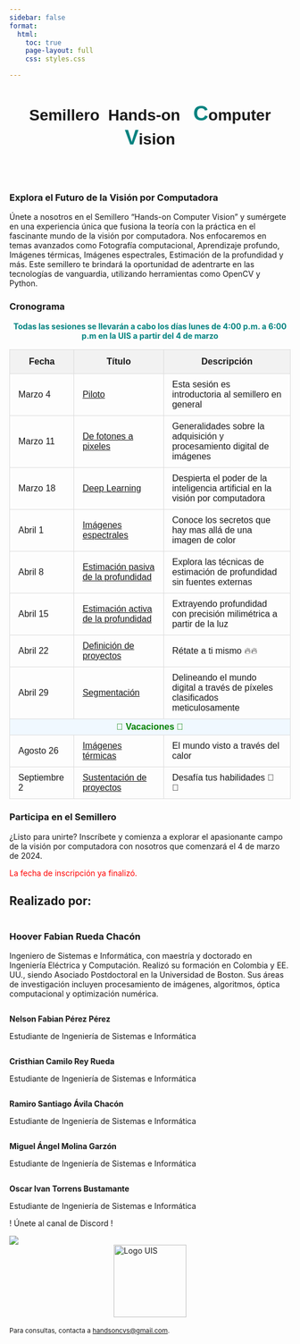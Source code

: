 ```yaml
---
sidebar: false
format:
  html:
    toc: true
    page-layout: full
    css: styles.css

---
```



<div style="text-align: center;">
   <h1 style="font-family:  'Reem Kufi Ink' ,sans-serif;">
         Semillero&nbsp;&nbsp;Hands-on&nbsp;&nbsp; <span style="color: #00827F;font-size: calc(1.8rem + 0.9vw);">C</span>omputer <span style="color: #00827F;font-size: calc(1.8rem + 0.9vw);">V</span>ision
    </h1>
</div>
<section class="imagecarousel">
      <img src="/images/lidar.webp" alt="" />   
      <img src="/images/thermal.jpg" alt="" />
      <img src="/images/spectral.png" alt="" />    
      <img src="/images/material.png" alt="" />
      <img src="/images/mobile.jpg" alt="" />
</section>

<main>
<section class="join">
    <h3>Explora el Futuro de la Visión por Computadora</h3>
    <p>
        Únete a nosotros en el Semillero "Hands-on Computer Vision" y sumérgete en una experiencia única que fusiona la teoría con la práctica en el fascinante mundo de la visión por computadora. Nos enfocaremos en temas avanzados como Fotografía computacional, Aprendizaje profundo, Imágenes térmicas, Imágenes espectrales, Estimación de la profundidad y más. Este semillero te brindará la oportunidad de adentrarte en las tecnologías de vanguardia, utilizando herramientas como OpenCV y Python.
    </p>
</section>

<section class="upcoming-sessions">
    <h3>Cronograma</h3>
    <p style="text-align: center; color: #00827F;font-weight: bold">Todas las sesiones se llevarán a cabo los días lunes de 4:00 p.m. a 6:00 p.m en la UIS a partir del 4 de marzo</p>
    <table style="width: 100%; border-collapse: collapse; font-family: Arial, sans-serif;">
        <thead>
            <tr style="background-color: #f2f2f2;">
                <th style="padding: 12px 15px; border: 1px solid #ddd;">Fecha</th>
                <th style="padding: 12px 15px; border: 1px solid #ddd;">Título</th>
                <th style="padding: 12px 15px; border: 1px solid #ddd;">Descripción</th>
            </tr>
        </thead>
        <tbody>
            <tr style="transition: background-color 0.3s ease;">
                <td style="padding: 10px 15px; border: 1px solid #ddd;">Marzo 4</td>
                <td style="padding: 10px 15px; border: 1px solid #ddd;"><a href="Sesiones/sesion1.html">Piloto</a></td>
                <td style="padding: 10px 15px; border: 1px solid #ddd;">Esta sesión es introductoria al semillero en general </td>
            </tr>
            <tr style="transition: background-color 0.3s ease;">
                <td style="padding: 10px 15px; border: 1px solid #ddd;">Marzo 11</td>
                <td style="padding: 10px 15px; border: 1px solid #ddd;"><a href="Sesiones/sesion2.html">De fotones a pixeles</a></td>
                <td style="padding: 10px 15px; border: 1px solid #ddd;">Generalidades sobre la adquisición y procesamiento digital de imágenes</td>
            </tr>
            <tr style="transition: background-color 0.3s ease;">
                <td style="padding: 10px 15px; border: 1px solid #ddd;">Marzo 18</td>
                <td style="padding: 10px 15px; border: 1px solid #ddd;"><a href="Sesiones/sesion3.html">Deep Learning</a></td>
                <td style="padding: 10px 15px; border: 1px solid #ddd;">Despierta el poder de la inteligencia artificial en la visión por computadora</td>
            </tr>
            <tr style="transition: background-color 0.3s ease;">
                <td style="padding: 10px 15px; border: 1px solid #ddd;">Abril 1</td>
                <td style="padding: 10px 15px; border: 1px solid #ddd;"><a href="Sesiones/sesion4.html">Imágenes espectrales</a></td>
                <td style="padding: 10px 15px; border: 1px solid #ddd;">Conoce los secretos que hay mas allá de una imagen de color</td>
            </tr>
            <tr style="transition: background-color 0.3s ease;">
                <td style="padding: 10px 15px; border: 1px solid #ddd;">Abril 8</td>
                <td style="padding: 10px 15px; border: 1px solid #ddd;"><a href="Sesiones/sesion5.html">Estimación pasiva de la profundidad</a></td>
                <td style="padding: 10px 15px; border: 1px solid #ddd;">Explora las técnicas de estimación  de profundidad sin fuentes externas</td>
            </tr>
            <tr style="transition: background-color 0.3s ease;">
                <td style="padding: 10px 15px; border: 1px solid #ddd;">Abril 15</td>
                <td style="padding: 10px 15px; border: 1px solid #ddd;"><a href="Sesiones/sesion6.html">Estimación activa de la profundidad</a></td>
                <td style="padding: 10px 15px; border: 1px solid #ddd;">Extrayendo profundidad con precisión milimétrica a partir de la luz</td>
            </tr>
            <tr style="transition: background-color 0.3s ease;">
                <td style="padding: 10px 15px; border: 1px solid #ddd;">Abril 22</td>
                <td style="padding: 10px 15px; border: 1px solid #ddd;"><a href="Sesiones/sesion10.html">Definición de proyectos</a></td>
                <td style="padding: 10px 15px; border: 1px solid #ddd;">Rétate a ti mismo 🔥🔥</td>
            </tr>
            <tr style="transition: background-color 0.3s ease;">
                <td style="padding: 10px 15px; border: 1px solid #ddd;">Abril 29</td>
                <td style="padding: 10px 15px; border: 1px solid #ddd;"><a href="Sesiones/sesion7.html">Segmentación</a></td>
                <td style="padding: 10px 15px; border: 1px solid #ddd;">Delineando el mundo digital a través de píxeles clasificados meticulosamente</td>
            </tr>
            <!-- New vacation row -->
            <tr style="background-color: #f0f8ff; transition: background-color 0.3s ease;">
                <td colspan="3" style="padding: 5px; border: 1px solid #ddd; text-align: center; font-weight: bold; color: green;">
                    <span style="font-size: 0,9em;">🌴 Vacaciones 🌴</span><br>
                </td>
            </tr>
            <tr style="transition: background-color 0.3s ease;">
                <td style="padding: 10px 15px; border: 1px solid #ddd;">Agosto 26</td>
                <td style="padding: 10px 15px; border: 1px solid #ddd;"><a href="Sesiones/sesion8.html">Imágenes térmicas</a></td>
                <td style="padding: 10px 15px; border: 1px solid #ddd;">El mundo visto a través del calor</td>
            </tr>
            <tr style="transition: background-color 0.3s ease;">
                <td style="padding: 10px 15px; border: 1px solid #ddd;">Septiembre 2</td>
                <td style="padding: 10px 15px; border: 1px solid #ddd;"><a href="Sesiones/sesion10.html">Sustentación de proyectos</a></td>
                <td style="padding: 10px 15px; border: 1px solid #ddd;">Desafía tus habilidades 🚀 🚀 </td>
            </tr>
        </tbody>
    </table>
</section>


<section class="join">
    <h3>Participa en el Semillero</h3>
    <p>
        ¿Listo para unirte? Inscríbete y comienza a explorar el apasionante campo de la visión por computadora con nosotros que comenzará el 4 de marzo de 2024.
    </p>
    <!-- Fecha límite de inscripción eliminada 
    <p style="color: red" class="deadline">Fecha límite de inscripción: 1 de Marzo de 2024</p> -->
    <!-- Botón de inscripción eliminado 
    <a class="button" href="https://tally.so/r/nrArkL">Inscribirse Ahora</a> -->
    <p style="color: red" class="deadline">La fecha de inscripción ya finalizó.</p>
</section>


<h2>Realizado por:</h2>

<section class="professor-section">
    <img src="/images/profesor.png" alt="" class="professor-image">
    <section class="professor-description">
        <h3>Hoover Fabian Rueda Chacón</h3>
        <p>
            Ingeniero de Sistemas e Informática, con maestría y doctorado en Ingeniería Eléctrica y Computación. Realizó su formación en Colombia y EE. UU., siendo Asociado Postdoctoral en la Universidad de Boston. Sus áreas de investigación incluyen procesamiento de imágenes, algoritmos, óptica computacional y optimización numérica.
        </p>
    </section>
</section>
<section class="student-section">
    <section class="student-container">
        <img src="/images/fabian.png" alt="" class="student-image">
        <section class="student-description">
            <p class="student"><b>Nelson Fabian Pérez Pérez</b></p>
            <p>Estudiante de Ingeniería de Sistemas e Informática</p>
        </section>
    </section>
    <section class="student-container">
        <img src="/images/cristian.jpg" alt="" class="student-image">
        <section class="student-description">
            <p class="student"><b>Cristhian Camilo Rey Rueda</b></p>
            <p>Estudiante de Ingeniería de Sistemas e Informática</p>
        </section>
    </section>
    <section class="student-container">
        <img src="/images/ramiro.jpeg" alt="" class="student-image">
        <section class="student-description">
            <p class="student"><b>Ramiro Santiago Ávila Chacón</b></p>
            <p>Estudiante de Ingeniería de Sistemas e Informática</p>
        </section>
    </section>
    <section class="student-container">
        <img src="/images/miguel.png" alt="" class="student-image">
        <section class="student-description">
            <p class="student"><b>Miguel Ángel Molina Garzón</b></p>
            <p>Estudiante de Ingeniería de Sistemas e Informática</p>
        </section>
    </section>
    <section class="student-container">
        <img src="/images/oscar.jpg" alt="" class="student-image">
        <section class="student-description">
            <p class="student"><b>Oscar Ivan Torrens Bustamante</b></p>
            <p>Estudiante de Ingeniería de Sistemas e Informática</p>
        </section>
    </section>
    <section >
        <p class="modalButton">! Únete al canal de Discord !</p>
        <div class="triangleIcon"></div>
        <a class="fixedButton" href="https://discord.gg/MkCpdsHZzJ" target="_blank">
         <img class="roundedFixedBtn" src="/images/discord.png"></img>
        </a>
    </section>
</section>


</main>
<footer>
   <img src="uis.png" alt="Logo UIS" style="width: 130px; display: block; margin-left: auto; margin-right: auto;">
    <br>
    <small>Para consultas, contacta a <a target="_blank" href="https://mail.google.com/mail/u/0/?view=cm&fs=1&to=Handsoncvs@gmail.com">handsoncvs@gmail.com</a>.</small>
</footer>